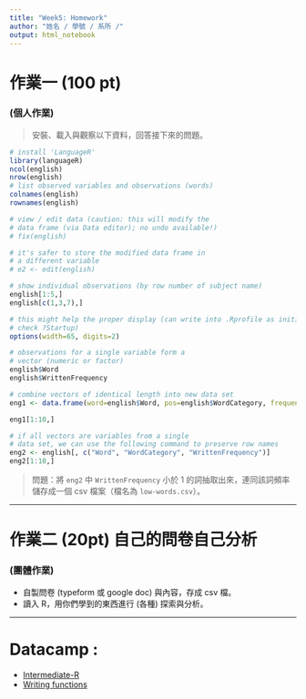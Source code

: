 ```yaml
---
title: "Week5: Homework"
author: "姓名 / 學號 / 系所 /"
output: html_notebook
---
```


# 作業一 (100 pt)
### (個人作業)

> 安裝、載入與觀察以下資料，回答接下來的問題。

```r
# install 'LanguageR'
library(languageR)
ncol(english)
nrow(english)
# list observed variables and observations (words)
colnames(english)
rownames(english)

# view / edit data (caution: this will modify the 
# data frame (via Data editor); no undo available!) 
# fix(english)

# it's safer to store the modified data frame in 
# a different variable
# e2 <- edit(english)

# show individual observations (by row number of subject name)
english[1:5,]
english[c(1,3,7),]

# this might help the proper display (can write into .Rprofile as initial setup, 
# check ?Startup)
options(width=65, digits=2)

# observations for a single variable form a 
# vector (numeric or factor)
english$Word
english$WrittenFrequency

# combine vectors of identical length into new data set
eng1 <- data.frame(word=english$Word, pos=english$WordCategory, frequency=english$WrittenFrequency)

eng1[1:10,]

# if all vectors are variables from a single
# data set, we can use the following command to preserve row names
eng2 <- english[, c("Word", "WordCategory", "WrittenFrequency")]
eng2[1:10,]

```


> 問題：將 `eng2` 中 `WrittenFrequency` 小於 1 的詞抽取出來，連同該詞頻率儲存成一個 csv 檔案（檔名為 `low-words.csv`）。



------


# 作業二 (20pt) 自己的問卷自己分析
### (團體作業)
  
- 自製問卷 (typeform 或 google doc) 與內容，存成 csv 檔。
- 讀入 R，用你們學到的東西進行 (各種) 探索與分析。 

------

# Datacamp :
- [Intermediate-R](https://www.datacamp.com/courses/intermediate-r)
- [Writing functions](https://www.datacamp.com/courses/writing-functions-in-r)
